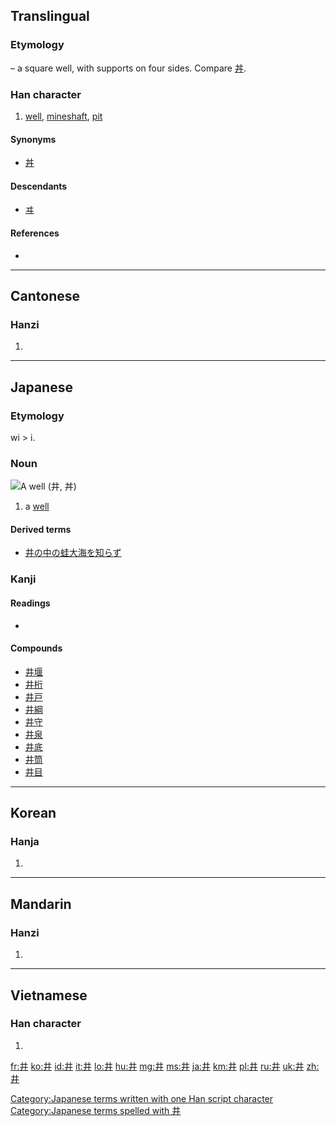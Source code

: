 {{also|丼|幷}}
==Translingual==

===Etymology===
{{liushu|p}} – a square well, with supports on four sides. Compare [[丼]].

===Han character===
{{Han char|rn=7|rad=二|as=02|sn=4|four=5500<sub>0</sub>|canj=廿廿 (TT)}}

# [[well]], [[mineshaft]], [[pit]]

====Synonyms====
* {{sense|well}} [[丼]]

====Descendants====
* [[ヰ]]

====References====
* {{Han ref|kx=0086.140|dkj=00258|dj=0183.010|hdz=10010.040|uh=4E95|ud=20117|bh=A4AB|bd=42155}}

----

==Cantonese==

===Hanzi===
{{yue-hanzi|jyut=[[zeng2]], [[zing2]]|y=jeng2, jing2}}

# {{defn|lang=yue|sort=二02}}

----

==Japanese==

===Etymology===
wi > i.

===Noun===
[[File:Well 2006 03.jpg|thumb|A well (井, 丼)]]
{{ja-noun|k|hira=い|hhira=ゐ|rom=i}}

# a [[well]]

====Derived terms====
* [[井の中の蛙大海を知らず]]

===Kanji===
{{ja-kanji|grade=c|rs=二02}}

====Readings====
* {{ja-readings|on=[[せい]] ([[sei]]), [[しょう]] ([[shō]])|kun=[[い]] ([[i]]), [[いど]] ([[ido]]), [[ゐ]] ([[wi]], ''outdated'')}}

====Compounds====
* [[井堰]]
* [[井桁]]
* [[井戸]]
* [[井綱]]
* [[井守]]
* [[井泉]]
* [[井底]]
* [[井筒]]
* [[井目]]

[[Category:Japanese terms written with one Han script character]]
[[Category:Japanese terms spelled with 井]]
----

==Korean==

===Hanja===
{{ko-hanja|hangeul=정|rv=jeong|mr=chŏng|y=ceng}}

# {{defn|lang=ko|sort=二02}}

----

==Mandarin==

===Hanzi===
{{cmn-hanzi|pin=[[jǐng]] ([[jing3]])|wg=ching<sup>3</sup>}}

# {{defn|lang=cmn|sort=二02}}

----

==Vietnamese==

===Han character===
{{vi-hantu|tỉnh|rs=二02}}

# {{defn|lang=vi|sort=二02}}

[[fr:井]]
[[ko:井]]
[[id:井]]
[[it:井]]
[[lo:井]]
[[hu:井]]
[[mg:井]]
[[ms:井]]
[[ja:井]]
[[km:井]]
[[pl:井]]
[[ru:井]]
[[uk:井]]
[[zh:井]]
